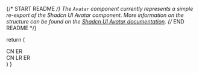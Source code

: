 
{/* START README */}
The `Avatar` component currently represents a simple re-export of the Shadcn UI Avatar component. More information on the structure can be found on the [Shadcn UI Avatar documentation](https://ui.shadcn.com/docs/components/avatar).
{/* END README */}

  return (
    <div className="flex flex-row flex-wrap items-center gap-12">
      <Avatar>
        <AvatarImage src="https://github.com/shadcn.png" alt="@shadcn" />
        <AvatarFallback>CN</AvatarFallback>
      </Avatar>
      <Avatar className="rounded-lg">
        <AvatarImage
          src="https://github.com/evilrabbit.png"
          alt="@evilrabbit"
        />
        <AvatarFallback>ER</AvatarFallback>
      </Avatar>
      <div className="data-[slot=avatar]:*:ring-background flex -space-x-2 data-[slot=avatar]:*:ring-2 data-[slot=avatar]:*:grayscale">
        <Avatar>
          <AvatarImage src="https://github.com/shadcn.png" alt="@shadcn" />
          <AvatarFallback>CN</AvatarFallback>
        </Avatar>
        <Avatar>
          <AvatarImage src="https://github.com/leerob.png" alt="@leerob" />
          <AvatarFallback>LR</AvatarFallback>
        </Avatar>
        <Avatar>
          <AvatarImage
            src="https://github.com/evilrabbit.png"
            alt="@evilrabbit"
          />
          <AvatarFallback>ER</AvatarFallback>
        </Avatar>
      </div>
    </div>
  )
}
